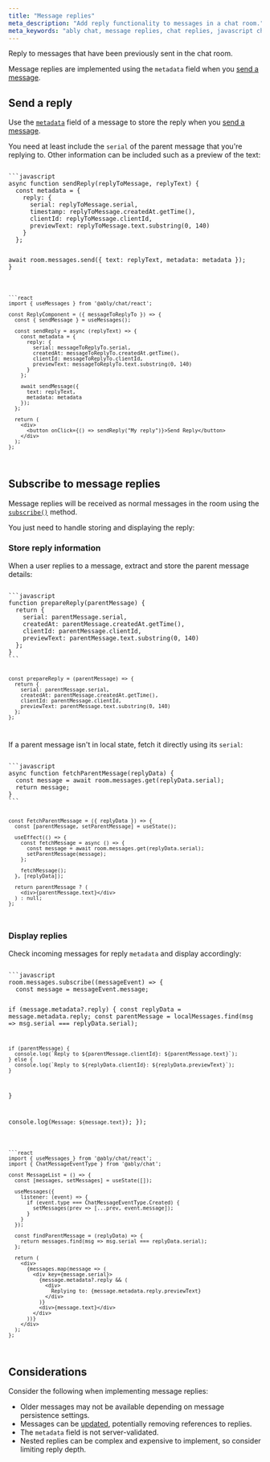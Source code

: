 ```yaml
---
title: "Message replies"
meta_description: "Add reply functionality to messages in a chat room."
meta_keywords: "ably chat, message replies, chat replies, javascript chat replies, typescript chat replies, chat metadata"
---
```


Reply to messages that have been previously sent in the chat room.

Message replies are implemented using the `metadata` field when you [send a message](/docs/chat/rooms/messages#send).

## Send a reply <a id="send-reply"/>

Use the [`metadata`](/docs/chat/rooms/messages#structure) field of a message to store the reply when you [send a message](/docs/chat/rooms/messages#send).

You need at least include the `serial` of the parent message that you're replying to. Other information can be included such as a preview of the text:

<Code>
```javascript
async function sendReply(replyToMessage, replyText) {
  const metadata = {
    reply: {
      serial: replyToMessage.serial,
      timestamp: replyToMessage.createdAt.getTime(),
      clientId: replyToMessage.clientId,
      previewText: replyToMessage.text.substring(0, 140)
    }
  };

  await room.messages.send({
    text: replyText,
    metadata: metadata
  });
}
```

```react
import { useMessages } from '@ably/chat/react';

const ReplyComponent = ({ messageToReplyTo }) => {
  const { sendMessage } = useMessages();

  const sendReply = async (replyText) => {
    const metadata = {
      reply: {
        serial: messageToReplyTo.serial,
        createdAt: messageToReplyTo.createdAt.getTime(),
        clientId: messageToReplyTo.clientId,
        previewText: messageToReplyTo.text.substring(0, 140)
      }
    };

    await sendMessage({
      text: replyText,
      metadata: metadata
    });
  };

  return (
    <div>
      <button onClick={() => sendReply("My reply")}>Send Reply</button>
    </div>
  );
};
```
</Code>

## Subscribe to message replies <a id="subscribe"/>

Message replies will be received as normal messages in the room using the [`subscribe()`](/docs/chat/rooms/messages#subscribe) method.

You just need to handle storing and displaying the reply:

### Store reply information <a id="store"/>

When a user replies to a message, extract and store the parent message details:

<Code>
```javascript
function prepareReply(parentMessage) {
  return {
    serial: parentMessage.serial,
    createdAt: parentMessage.createdAt.getTime(),
    clientId: parentMessage.clientId,
    previewText: parentMessage.text.substring(0, 140)
  };
}
```

```react
const prepareReply = (parentMessage) => {
  return {
    serial: parentMessage.serial,
    createdAt: parentMessage.createdAt.getTime(),
    clientId: parentMessage.clientId,
    previewText: parentMessage.text.substring(0, 140)
  };
};
```
</Code>

If a parent message isn't in local state, fetch it directly using its `serial`:

<Code>
```javascript
async function fetchParentMessage(replyData) {
  const message = await room.messages.get(replyData.serial);
  return message;
}
```

```react
const FetchParentMessage = ({ replyData }) => {
  const [parentMessage, setParentMessage] = useState();

  useEffect(() => {
    const fetchMessage = async () => {
      const message = await room.messages.get(replyData.serial);
      setParentMessage(message);
    };

    fetchMessage();
  }, [replyData]);

  return parentMessage ? (
    <div>{parentMessage.text}</div>
  ) : null;
};
```
</Code>

### Display replies <a id="display"/>

Check incoming messages for reply `metadata` and display accordingly:

<Code>
```javascript
room.messages.subscribe((messageEvent) => {
  const message = messageEvent.message;

  if (message.metadata?.reply) {
    const replyData = message.metadata.reply;
    const parentMessage = localMessages.find(msg => msg.serial === replyData.serial);

    if (parentMessage) {
      console.log(`Reply to ${parentMessage.clientId}: ${parentMessage.text}`);
    } else {
      console.log(`Reply to ${replyData.clientId}: ${replyData.previewText}`);
    }
  }

  console.log(`Message: ${message.text}`);
});
```

```react
import { useMessages } from '@ably/chat/react';
import { ChatMessageEventType } from '@ably/chat';

const MessageList = () => {
  const [messages, setMessages] = useState([]);

  useMessages({
    listener: (event) => {
      if (event.type === ChatMessageEventType.Created) {
        setMessages(prev => [...prev, event.message]);
      }
    }
  });

  const findParentMessage = (replyData) => {
    return messages.find(msg => msg.serial === replyData.serial);
  };

  return (
    <div>
      {messages.map(message => (
        <div key={message.serial}>
          {message.metadata?.reply && (
            <div>
              Replying to: {message.metadata.reply.previewText}
            </div>
          )}
          <div>{message.text}</div>
        </div>
      ))}
    </div>
  );
};
```
</Code>

## Considerations

Consider the following when implementing message replies:

- Older messages may not be available depending on message persistence settings.
- Messages can be [updated](/docs/chat/rooms/messages#update), potentially removing references to replies.
- The `metadata` field is not server-validated.
- Nested replies can be complex and expensive to implement, so consider limiting reply depth.
